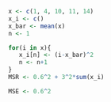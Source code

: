 ```r
x <- c(1, 4, 10, 11, 14)
x_i <- c()
x_bar <- mean(x)
n <- 1

for(i in x){
   x_i[n] <- (i-x_bar)^2
   n <- n+1
}
MSR <- 0.6^2 + 3^2*sum(x_i)

MSE <- 0.6^2
```
